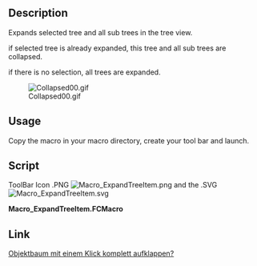 <languages/>

{{Macro
|Name=Macro ExpandTreeItem
|Icon=Macro_ExpandTreeItem.svg
|Description=This macro expands selected tree and all sub trees in the tree view.<br/>If there is no selection, all trees are expanded.
|Author=wmayer, UR_
|Version=00.02
|Date=2019-07-25
|FCVersion=All
|Download=[https://www.freecadweb.org/wiki/images/9/94/Macro_ExpandTreeItem.svg ToolBar Icon]
}}

==Description==

Expands selected tree and all sub trees in the tree view.

if selected tree is already expanded, this tree and all sub trees are collapsed.

if there is no selection, all trees are expanded.

[[File:Collapsed00.gif]]

==Usage==

Copy the macro in your macro directory, create your tool bar and launch.

==Script==

ToolBar Icon .PNG [[File:Macro ExpandTreeItem.png]] and the .SVG [[File:Macro ExpandTreeItem.svg]]

'''Macro_ExpandTreeItem.FCMacro'''

{{MacroCode|code=
# -*- coding: utf-8 -*-
#
# Expands selected tree and all sub trees in the tree view.
# if selected tree is already expanded this tree and all sub trees are collapsed True/False
# if there is no selection all trees are expanded
#
__Title__    = "Macro ExpandTreeItem"
__Author__   = "wmayer, UR_"
__Version__  = "00.02"
__Date__     = "2019-07-25"

import PySide
from PySide import QtGui ,QtCore
from PySide.QtGui import *
from PySide.QtCore import *

def toggleAll(tree, item, collapse):
    if collapse == False:
        tree.expandItem(item)
    elif collapse == True:  
        tree.collapseItem(item)

    for i in range(item.childCount()):
        toggleAll(tree, item.child(i), collapse)

mw = Gui.getMainWindow()
trees = mw.findChildren(QtGui.QTreeWidget)

for tree in trees:
    items = tree.selectedItems()

    try:
        if items == []:
            #tree.selectAll()                          # select all object
            for obj in FreeCAD.ActiveDocument.Objects: # select obj.OutList
                if len(obj.OutList) != 0:
                    Gui.Selection.addSelection(obj)
                    items = tree.selectedItems()
            for item in items:
                toggleAll(tree, item, False)
    except Exception:
        None

    for item in items:
            if item.isExpanded() == True:
                toggleAll(tree, item, True)
        #            print ("collapsing")
            else:
                toggleAll(tree, item, False)
        #            print ("expanding")

}}

==Link==

[https://forum.freecadweb.org/viewtopic.php?f=13&t=29406 Objektbaum mit einem Klick komplett aufklappen?]